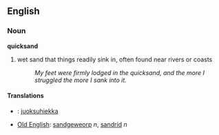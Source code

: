 ==English==

===Noun===
'''quicksand'''
#wet sand that things readily sink in, often found near rivers or coasts
#:''My feet were firmly lodged in the quicksand, and the more I struggled the more I sank into it.''

====Translations====
*{{msg:fi}}: [[juoksuhiekka]]
*[[Old English]]: [[sandgeweorp]] ''n'', [[sandrid]] ''n''